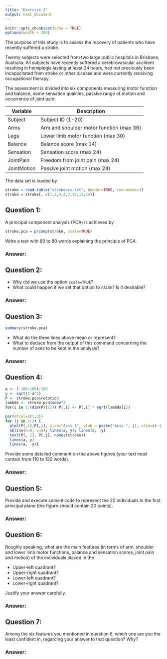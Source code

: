 ```yaml
---
title: "Exercise 2"
output: html_document
---
```

```r
knitr::opts_chunk$set(echo = TRUE)
options(width = 200)
```
The purpose of this study is to assess the recovery of patients who have recently suffered a stroke. 

Twenty subjects were selected from two large public hospitals in Brisbane, Australia. All subjects have recently suffered a cerebrovascular accident resulting in hemiplegia lasting at least 24 hours, had not previously been incapacitated from stroke or other disease and were currently receiving occupational therapy.

The assessment is divided into six components measuring motor function and balance, some sensation qualities, passive range of motion and occurrence of joint pain. 

Variable | Description  
---------|------------------------------------------  
Subject	|	Subject ID (1-20)
Arms		| Arm and shoulder motor function (max 36)
Legs		| Lower limb motor function (max 30)
Balance	|	Balance score (max 14)
Sensation	|	Sensation score (max 24)
JointPain	|	Freedom from joint pain (max 24)
JointMotion	|	Passive joint motion (max 24)

The data set is loaded by
```r
stroke = read.table("strokeass.txt", header=TRUE, row.names=1)
stroke = stroke[,-c(1,2,3,4,7,12,13,14)]
```

## Question 1: ##
A principal component analysis (PCA) is achieved by
```r
stroke.pca = prcomp(stroke, scale=TRUE)
```

Write a text with 60 to 80 words explaining the principle of PCA.

### Answer: ###

## Question 2: ##
* Why did we use the option ```scale=TRUE```?
* What could happen if we set that option to ```FALSE```? Is it desirable?

### Answer: ###

## Question 3: ##
```r
summary(stroke.pca)
```

* What do the three lines above mean or represent?
* What to deduce from the output of this command concerning the number of axes to be kept in the analysis?

### Answer: ###

## Question 4: ##

```r
a <- (-100:100)/100
y <- sqrt(1-a^2)
P <- stroke.pca$rotation
lambda <- stroke.pca$sdev^2
for(i in 1:(dim(P)[2])) P[,i] <- P[,i] * sqrt(lambda[i])
```

```r
par(mfcol=c(1,2))
for (j in 2:3) {
  plot(P[,1],P[,j], xlab="Axis 1", ylab = paste("Axis ", j), xlim=c(-1,1), ylim=c(-1,1))
  abline(h=0, v=0); lines(a, y); lines(a, -y)
  text(P[, 1], P[,j], names(stroke))
  lines(a, y)
  lines(a, -y)}
```

Provide some detailed comment on the above figures (your text must contain from 110 to 130 words).

### Answer: ###

## Question 5: ##

Provide and execute some ```R``` code to represent the 20 individuals in the first principal plane (the figure should contain 20 points).

### Answer: ###


## Question 6: ##

Roughly speaking, what are the main features (in terms of arm, shoulder and lower limb motor functions, balance and sensation scores, joint pain and motion) of the individuals placed in the 

* Upper-left quadrant?
* Upper-right quadrant?
* Lower-left quadrant?
* Lower-right quadrant?

Justify your answer carefully.

### Answer: ###


## Question 7: ##

Among the six features you mentioned in question 6, which one are you the least confident in, regarding your answer to that question? Why?

### Answer: ###
